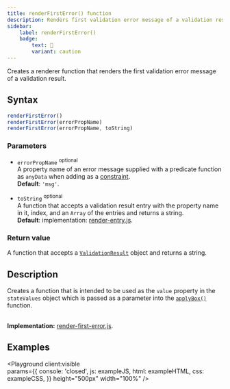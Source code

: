 ```yaml
---
title: renderFirstError() function
description: Renders first validation error message of a validation result.
sidebar: 
    label: renderFirstError()
    badge:
        text: 🧪
        variant: caution
---
```



Creates a renderer function that renders the first validation error message of a validation result.

## Syntax

```js 
renderFirstError()
renderFirstError(errorPropName)
renderFirstError(errorPropName, toString)
```

### Parameters

- `errorPropName` <sup>optional</sup>
<br/> A property name of an error message supplied with a predicate function as `anyData` when adding as a [constraint](/api/validation/instance-methods/constraint/#parameters).
<br/> **Default**: `'msg'`.

- `toString` <sup>optional</sup>
<br/> A function that accepts a validation result entry with the property name in it, index, and an `Array` of the entries and returns a string.
<br/> **Default**: implementation: [render-entry.js](https://github.com/itihon/isomorphic-validation/blob/master/src/helpers/render-entry.js).

### Return value

A function that accepts a [`ValidationResult`](/api/validation-result/) object and returns a string. 

## Description

Creates a function that is intended to be used as the `value` property in the `stateValues` object which is passed as a parameter into the [`applyBox()`](/api/ui/effect-functions/apply-box/#parameters) function.

<br/>**Implementation:** [render-first-error.js](https://github.com/itihon/isomorphic-validation/blob/master/src/ui/render-first-error.js).

## Examples

<Playground client:visible  
    params={{
        console: 'closed',
        js: exampleJS,
        html: exampleHTML,
        css: exampleCSS,
    }}
    height="500px"
    width="100%"
/>